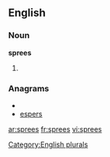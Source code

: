 ==English==

===Noun===
'''sprees'''

# {{plural of|[[spree]]}}

===Anagrams===
* {{alphagram|eeprss}}
* [[espers#English|espers]]

[[Category:English plurals]]

[[ar:sprees]]
[[fr:sprees]]
[[vi:sprees]]